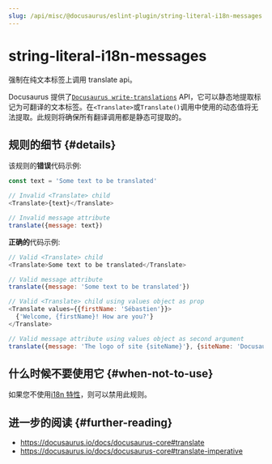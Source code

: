 ```yaml
---
slug: /api/misc/@docusaurus/eslint-plugin/string-literal-i18n-messages
---
```


# string-literal-i18n-messages

强制在纯文本标签上调用 translate api。

Docusaurus 提供了[`Docusaurus write-translations`](../../../cli.mdx#docusaurus-write-translations-sitedir) API，它可以静态地提取标记为可翻译的文本标签。在`<Translate>`或`Translate()`调用中使用的动态值将无法提取。此规则将确保所有翻译调用都是静态可提取的。

## 规则的细节 {#details}

该规则的**错误**代码示例:

```js
const text = 'Some text to be translated'

// Invalid <Translate> child
<Translate>{text}</Translate>

// Invalid message attribute
translate({message: text})
```

**正确的**代码示例:

```js
// Valid <Translate> child
<Translate>Some text to be translated</Translate>

// Valid message attribute
translate({message: 'Some text to be translated'})

// Valid <Translate> child using values object as prop
<Translate values={{firstName: 'Sébastien'}}>
  {'Welcome, {firstName}! How are you?'}
</Translate>

// Valid message attribute using values object as second argument
translate({message: 'The logo of site {siteName}'}, {siteName: 'Docusaurus'})
```

## 什么时候不要使用它 {#when-not-to-use}

如果您不使用[i18n 特性](../../../i18n/i18n-introduction.mdx)，则可以禁用此规则。

## 进一步的阅读 {#further-reading}

- https://docusaurus.io/docs/docusaurus-core#translate
- https://docusaurus.io/docs/docusaurus-core#translate-imperative

